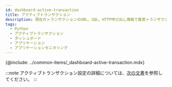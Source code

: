 ```yaml
---
id: dashboard-active-transaction
title: アクティブトランザクション
description: 現在のトランザクションのURL、SQL、HTTP呼び出し情報で異常トランザクションをすばやく特定し、詳細なトレースを通じて遅延間隔を詳細に分析できます。
tags:
  - Python
  - アクティブトランザクション
  - ダッシュボード
  - アプリケーション
  - アプリケーションモニタリング
---
```


{@include: ../common-items/_dashboard-active-transaction.mdx}

:::note
アクティブトランザクション設定の詳細については、[次の文書](active-transactions)を参照してください。
:::
